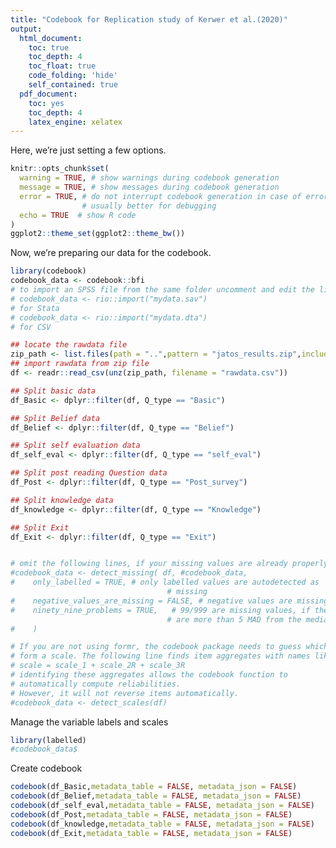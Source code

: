 ```yaml
---
title: "Codebook for Replication study of Kerwer et al.(2020)"
output:
  html_document:
    toc: true
    toc_depth: 4
    toc_float: true
    code_folding: 'hide'
    self_contained: true
  pdf_document:
    toc: yes
    toc_depth: 4
    latex_engine: xelatex
---
```


Here, we're just setting a few options.

```r
knitr::opts_chunk$set(
  warning = TRUE, # show warnings during codebook generation
  message = TRUE, # show messages during codebook generation
  error = TRUE, # do not interrupt codebook generation in case of errors,
                # usually better for debugging
  echo = TRUE  # show R code
)
ggplot2::theme_set(ggplot2::theme_bw())

```

Now, we're preparing our data for the codebook.

```r
library(codebook)
codebook_data <- codebook::bfi
# to import an SPSS file from the same folder uncomment and edit the line below
# codebook_data <- rio::import("mydata.sav")
# for Stata
# codebook_data <- rio::import("mydata.dta")
# for CSV

## locate the rawdata file
zip_path <- list.files(path = "..",pattern = "jatos_results.zip",include.dirs = TRUE,recursive = TRUE,full.names = TRUE)
## import rawdata from zip file
df <- readr::read_csv(unz(zip_path, filename = "rawdata.csv"))

## Split basic data
df_Basic <- dplyr::filter(df, Q_type == "Basic")

## Split Belief data
df_Belief <- dplyr::filter(df, Q_type == "Belief")

## Split self evaluation data
df_self_eval <- dplyr::filter(df, Q_type == "self_eval")

## Split post reading Question data
df_Post <- dplyr::filter(df, Q_type == "Post_survey")

## Split knowledge data
df_knowledge <- dplyr::filter(df, Q_type == "Knowledge")

## Split Exit
df_Exit <- dplyr::filter(df, Q_type == "Exit")


# omit the following lines, if your missing values are already properly labelled
#codebook_data <- detect_missing( df, #codebook_data,
#    only_labelled = TRUE, # only labelled values are autodetected as
                                   # missing
#    negative_values_are_missing = FALSE, # negative values are missing values
#    ninety_nine_problems = TRUE,   # 99/999 are missing values, if they
                                   # are more than 5 MAD from the median
#    )

# If you are not using formr, the codebook package needs to guess which items
# form a scale. The following line finds item aggregates with names like this:
# scale = scale_1 + scale_2R + scale_3R
# identifying these aggregates allows the codebook function to
# automatically compute reliabilities.
# However, it will not reverse items automatically.
#codebook_data <- detect_scales(df)
```

Manage the variable labels and scales

```r
library(labelled)
#codebook_data$
```


Create codebook

```r
codebook(df_Basic,metadata_table = FALSE, metadata_json = FALSE)
codebook(df_Belief,metadata_table = FALSE, metadata_json = FALSE)
codebook(df_self_eval,metadata_table = FALSE, metadata_json = FALSE)
codebook(df_Post,metadata_table = FALSE, metadata_json = FALSE)
codebook(df_knowledge,metadata_table = FALSE, metadata_json = FALSE)
codebook(df_Exit,metadata_table = FALSE, metadata_json = FALSE)
```
